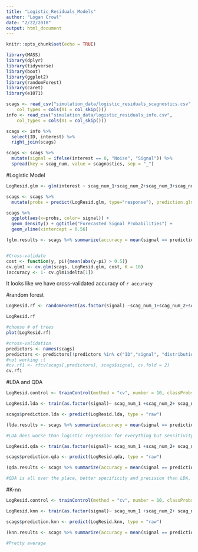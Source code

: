 ```yaml
---
title: "Logistic_Residuals_Models"
author: "Logan Crowl"
date: "2/22/2018"
output: html_document
---
```


```r
knitr::opts_chunk$set(echo = TRUE)
```

```r
library(MASS)
library(dplyr)
library(tidyverse)
library(boot)
library(ggplot2)
library(randomForest)
library(caret)
library(e1071)
```


```r
scags <- read_csv("simulation_data/logistic_residuals_scagnostics.csv", 
    col_types = cols(X1 = col_skip()))
info <- read_csv("simulation_data/logistic_residuals_info.csv", 
    col_types = cols(X1 = col_skip()))

scags <- info %>%
  select(ID, interest) %>%
  right_join(scags)

scags <- scags %>%
  mutate(signal = ifelse(interest == 0, "Noise", "Signal")) %>%
  spread(key = scag_num, value = scagnostics, sep = "_")

```

#Logistic Model
```r
LogResid.glm <- glm(interest ~ scag_num_1+scag_num_2+scag_num_3+scag_num_4+scag_num_5+scag_num_6+scag_num_7+scag_num_8+scag_num_9, data = scags, family = "binomial")

scags <- scags %>% 
  mutate(probs = predict(LogResid.glm, type="response"), prediction.glm = ifelse(probs >= 0.56, "Signal", "Noise") )

scags %>% 
  ggplot(aes(x=probs, color= signal)) + 
  geom_density() + ggtitle("Forecasted Signal Probabilities") +
  geom_vline(xintercept = 0.56)

(glm.results <- scags %>% summarize(accuracy = mean(signal == prediction.glm), precision = sum(signal == "Signal" &  prediction.glm == "Signal")/sum(prediction.glm == "Signal"), sensitivity = sum(signal == "Signal" & prediction.glm == "Signal")/sum(signal == "Signal"), specificity = sum(signal == "Noise" & prediction.glm == "Noise")/sum(signal == "Noise")) )


#Cross-validate
cost <- function(y, pi){mean(abs(y-pi) > 0.5)}
cv.glm1 <- cv.glm(scags, LogResid.glm, cost, K = 10)
(accuracy <- 1- cv.glm1$delta[1])
```

It looks like we have cross-validated accuracy of `r accuracy`

#random forest
```r
LogResid.rf <- randomForest(as.factor(signal) ~scag_num_1+scag_num_2+scag_num_3+scag_num_4+scag_num_5+scag_num_6+scag_num_7+scag_num_8+scag_num_9, data = scags, ntree=100, importance =T)

LogResid.rf

#choose # of trees
plot(LogResid.rf)

#cross-validation
predictors <- names(scags)
predictors <- predictors[!predictors %in% c("ID","signal", "distribution", "N", "probs", "prediction")]
#not working :(
#cv.rf1 <- rfcv(scags[,predictors], scags$signal, cv.fold = 2)
cv.rf1
```

#LDA and QDA
```r

LogResid.control <- trainControl(method = "cv", number = 10, classProbs = TRUE)

LogResid.lda <- train(as.factor(signal)~ scag_num_1 +scag_num_2+ scag_num_3+ scag_num_4+ scag_num_5+ scag_num_6+ scag_num_7+ scag_num_8+scag_num_9 , data = scags, method = "lda", trControl = LogResid.control)

scags$prediction.lda <- predict(LogResid.lda, type = "raw")

(lda.results <- scags %>% summarize(accuracy = mean(signal == prediction.lda), precision = sum(signal == "Signal" &  prediction.lda == "Signal")/sum(prediction.lda == "Signal"), sensitivity = sum(signal == "Signal" & prediction.lda == "Signal")/sum(signal == "Signal"), specificity = sum(signal == "Noise" & prediction.lda == "Noise")/sum(signal == "Noise")) )

#LDA does worse than logistic regression for everything but sensitivity (which is important)

LogResid.qda <- train(as.factor(signal)~ scag_num_1 +scag_num_2+ scag_num_3+ scag_num_4+ scag_num_5+ scag_num_6+ scag_num_7+ scag_num_8+scag_num_9 , data = scags, method = "qda", trControl = LogResid.control)

scags$prediction.qda <- predict(LogResid.qda, type = "raw")

(qda.results <- scags %>% summarize(accuracy = mean(signal == prediction.qda), precision = sum(signal == "Signal" &  prediction.qda == "Signal")/sum(prediction.qda == "Signal"), sensitivity = sum(signal == "Signal" & prediction.qda == "Signal")/sum(signal == "Signal"), specificity = sum(signal == "Noise" & prediction.qda == "Noise")/sum(signal == "Noise")) )

#QDA is all over the place, better specificity and precision than LDA, but much much worse sensitivity
```

#K-nn
```r
LogResid.control <- trainControl(method = "cv", number = 10, classProbs = TRUE)

LogResid.knn <- train(as.factor(signal)~ scag_num_1 +scag_num_2+ scag_num_3+ scag_num_4+ scag_num_5+ scag_num_6+ scag_num_7+ scag_num_8+scag_num_9 , data = scags, method = "knn", trControl = LogResid.control, tuneGrid = expand.grid(k = 1:25), metric = "Accuracy")

scags$prediction.knn <- predict(LogResid.knn, type = "raw")

(knn.results <- scags %>% summarize(accuracy = mean(signal == prediction.knn), precision = sum(signal == "Signal" &  prediction.knn == "Signal")/sum(prediction.knn == "Signal"), sensitivity = sum(signal == "Signal" & prediction.knn == "Signal")/sum(signal == "Signal"), specificity = sum(signal == "Noise" & prediction.knn == "Noise")/sum(signal == "Noise")) )

#Pretty average
```